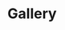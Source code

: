 ---
title: "Gallery"
meta_title: "Gallery | Highlights Of Our Learners' Work – Carpentry and Crafts for All"
description: "Explore our latest projects and see how creativity and craftsmanship come to life in our workshops."
draft: false

# Textiles
textiles:
  - image: "/images/gallery/textile-crafts-1.jpg"
    alt: "Image alt text"

  - image: "/images/gallery/textile-crafts-2.jpg"
    alt: "Image alt text"

  - image: "/images/gallery/textile-crafts-3.jpg"
    alt: "Image alt text"

  - image: "/images/gallery/textile-crafts-4.jpg"
    alt: "Image alt text"

# Woodwork
woodwork:
  - image: "/images/gallery/woodwork-1.jpg"
    alt: "Image alt text"

  - image: "/images/gallery/woodwork-2.jpg"
    alt: "Image alt text"

  - image: "/images/gallery/woodwork-3.jpg"
    alt: "Image alt text"

  - image: "/images/gallery/woodwork-4.jpg"
    alt: "Image alt text"
---
